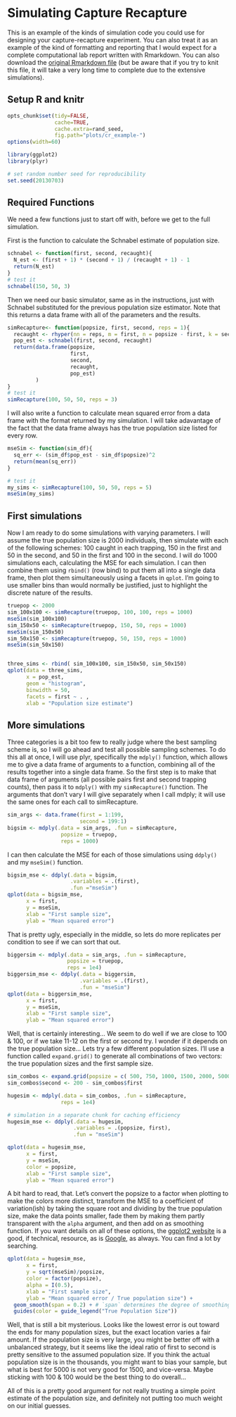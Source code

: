 # Simulating Capture Recapture

This is an example of the kinds of simulation code you could use for designing your capture-recapture experiment. You can also treat it as an example of the kind of formatting and reporting that I would expect for a complete computational lab report written with Rmarkdown. You can also download the [original Rmarkdown file](capture_recapture_example.Rmd) (but be aware that if you try to knit this file, it will take a very long time to complete due to the extensive simulations). 

## Setup R and knitr
```r
opts_chunk$set(tidy=FALSE, 
               cache=TRUE, 
               cache.extra=rand_seed, 
               fig.path="plots/cr_example-")
options(width=60)

library(ggplot2)
library(plyr)

# set random number seed for reproducibility
set.seed(20130703)
```



## Required Functions

We need a few functions just to start off with, before we get to the full simulation. 

First is the function to calculate the Schnabel estimate of population size.
```r
schnabel <- function(first, second, recaught){
  N_est <- (first + 1) * (second + 1) / (recaught + 1) - 1
  return(N_est)
}
# test it
schnabel(150, 50, 3)
```

Then we need our basic simulator, same as in the instructions, just with Schnabel substituted for the previous population size estimator. Note that this returns a data frame with all of the parameters and the results.

```r
simRecapture<- function(popsize, first, second, reps = 1){
  recaught <- rhyper(nn = reps, m = first, n = popsize - first, k = second)
  pop_est <- schnabel(first, second, recaught)
  return(data.frame(popsize, 
                    first, 
                    second, 
                    recaught, 
                    pop_est)
         )
}
# test it
simRecapture(100, 50, 50, reps = 3)
```

I will also write a function to calculate mean squared error from a data frame with the format returned by my simulation. I will take adavantage of the fact that the data frame always has the true population size listed for every row.
```r
mseSim <- function(sim_df){
  sq_err <- (sim_df$pop_est - sim_df$popsize)^2
  return(mean(sq_err))
}

# test it
my_sims <- simRecapture(100, 50, 50, reps = 5)
mseSim(my_sims)
```

## First simulations
Now I am ready to do some simulations with varying parameters. I will assume the true population size is 2000 individuals, then simulate with each of the following schemes:  100 caught in each trapping, 150 in the first and 50 in the second, and 50 in the first and 100 in the second. I will do 1000 simulations each, calculating the MSE for each simulation. I can then combine them using `rbind()` (row bind) to put them all into a single data frame, then plot them simultaneously using a facets in `qplot`. I'm going to use smaller bins than would normally be justified, just to highlight the discrete nature of the results.

```r
truepop <- 2000
sim_100x100 <- simRecapture(truepop, 100, 100, reps = 1000)
mseSim(sim_100x100)
sim_150x50 <- simRecapture(truepop, 150, 50, reps = 1000)
mseSim(sim_150x50)
sim_50x150 <- simRecapture(truepop, 50, 150, reps = 1000)
mseSim(sim_50x150)


three_sims <- rbind( sim_100x100, sim_150x50, sim_50x150)
qplot(data = three_sims,
      x = pop_est,
      geom = "histogram",
      binwidth = 50,
      facets = first ~ . , 
      xlab = "Population size estimate")
```

## More simulations
Three categories is a bit too few to really judge where the best sampling scheme is, so I will go ahead and test all possible sampling schemes. To do this all at once, I will use plyr, specifically the `mdply()` function, which allows me to give a data frame of arguments to a function, combining all of the results together into a single data frame. So the first step is to make that data frame of arguments (all possible pairs first and second trapping counts), then pass it to `mdply()` with my `simRecapture()` function. The arguments that don't vary I will give separately when I call mdply; it will use the same ones for each call to simRecapture.
```r
sim_args <- data.frame(first = 1:199,
                       second = 199:1)
bigsim <- mdply(.data = sim_args, .fun = simRecapture,
                 popsize = truepop,
                 reps = 1000)
```

I can then calculate the MSE for each of those simulations using `ddply()` and my `mseSim()` function. 
```r
bigsim_mse <- ddply(.data = bigsim, 
                    .variables = .(first),
                    .fun ="mseSim")
qplot(data = bigsim_mse,
      x = first,
      y = mseSim,
      xlab = "First sample size",
      ylab = "Mean squared error")
```

That is pretty ugly, especially in the middle, so lets do more replicates per condition to see if we can sort that out.

```r
biggersim <- mdply(.data = sim_args, .fun = simRecapture,
                   popsize = truepop,
                   reps = 1e4)
biggersim_mse <- ddply(.data = biggersim, 
                       .variables = .(first),
                       .fun = "mseSim")
qplot(data = biggersim_mse,
      x = first,
      y = mseSim,
      xlab = "First sample size",
      ylab = "Mean squared error")
```

Well, that is certainly interesting... We seem to do well if we are close to 100 & 100, or if we take 11-12 on the first or second try. I wonder if it depends on the true population size... Lets try a few different population sizes. I'll use a function called `expand.grid()` to generate all combinations of two vectors: the true population sizes and the first sample size. 

```r
sim_combos <- expand.grid(popsize = c( 500, 750, 1000, 1500, 2000, 5000), first = 1:199)
sim_combos$second <- 200 - sim_combos$first 

hugesim <- mdply(.data = sim_combos, .fun = simRecapture,
                 reps = 1e4)
```
```r
# simulation in a separate chunk for caching efficiency
hugesim_mse <- ddply(.data = hugesim, 
                     .variables = .(popsize, first),
                     .fun = "mseSim")

qplot(data = hugesim_mse,
      x = first,
      y = mseSim,
      color = popsize,
      xlab = "First sample size",
      ylab = "Mean squared error")
```
A bit hard to read, that. Let's convert the popsize to a factor when plotting to make the colors more distinct, transform the MSE to a coefficient of variation(ish) by taking the square root and dividing by the true population size, make the data points smaller, fade them by making them partly transparent with the `alpha` argument, and then add on as smoothing function. If you want details on all of these options, the [ggplot2 website](http://docs.ggplot2.org/) is a good, if technical, resource, as is [Google](http://google.com), as always. You can find a lot by searching.

```r
qplot(data = hugesim_mse,
      x = first,
      y = sqrt(mseSim)/popsize,
      color = factor(popsize),
      alpha = I(0.5),
      xlab = "First sample size",
      ylab = "Mean squared error / True population size") +
  geom_smooth(span = 0.2) + # `span` determines the degree of smoothing in curve
  guides(color = guide_legend("True Population Size"))
```
Well, that is still a bit mysterious. Looks like the lowest error is out toward the ends for many population sizes, but the exact location varies a fair amount. If the population size is very large, you might be better off with a unbalanced strategy, but it seems like the ideal ratio of first to second is pretty sensitive to the assumed population size.  If you think the actual population size is in the thousands, you might want to bias your sample, but what is best for 5000 is not very good for 1500, and vice-versa. Maybe sticking with 100 & 100 would be the best thing to do overall... 

All of this is a pretty good argument for not really trusting a simple point estimate of the population size, and definitely not putting too much weight on our initial guesses.